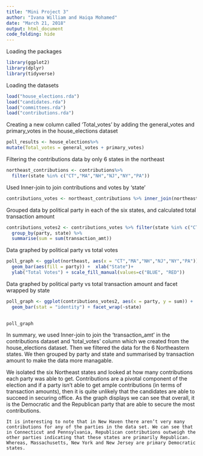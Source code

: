 ```yaml
---
title: "Mini Project 3"
author: "Ivana William and Haiqa Mohamed"
date: "March 21, 2018"
output: html_document
code_folding: hide
---
```

Loading the packages
```r
library(ggplot2)
library(dplyr)
library(tidyverse)
```

Loading the datasets 
```r
load("house_elections.rda")
load("candidates.rda")
load("committees.rda")
load("contributions.rda")
```

Creating a new column called 'Total_votes' by adding the general_votes and primary_votes in the house_elections dataset
```r
poll_results <- house_elections%>%
mutate(Total_votes = general_votes + primary_votes) 
```

Filtering the contributions data by only 6 states in the northeast
```r
northeast_contributions <- contributions%>%  
  filter(state %in% c("CT","MA","NH","NJ","NY","PA"))
```

Used Inner-join to join contributions and votes by 'state'
```r
contributions_votes <- northeast_contributions %>% inner_join(northeast, by ="state")
```

Grouped data by political party in each of the six states, and calculated total transaction amount
```r
contributions_votes2 <- contributions_votes %>% filter(state %in% c("CT","MA","NH","NJ","NY","PA"))%>%
  group_by(party, state) %>%
  summarise(sum = sum(transaction_amt))
```

Data graphed by political party vs total votes
```r
poll_graph <- ggplot(northeast, aes(x = "CT","MA","NH","NJ","NY","PA")) +
  geom_bar(aes(fill = party)) +  xlab("State")+
  ylab("Total Votes") + scale_fill_manual(values=c("BLUE", "RED")) 


```

Data graphed by political party vs total transaction amount and facet wrapped by state
```r
poll_graph <- ggplot(contributions_votes2, aes(x = party, y = sum)) +
  geom_bar(stat = "identity") + facet_wrap(~state)
  

poll_graph
```

  In summary, we used Inner-join to join the 'transaction_amt' in the contributions dataset and 'total_votes' column which we created from the house_elections dataset. Then we filtered the data for the 6 Northeastern states. We then grouped by party and state and summarised by transaction amount to make the data more managable. 

  We isolated the six Northeast states and looked at how many contributions each party was able to get. Contributions are a pivotal component of the election and if a party isn’t able to get ample contributions (in terms of transaction amounts), then it is quite unlikely that the candidates are able to succeed in securing office. As the graph displays we can see that overall, it is the Democratic and the Republican party that are able to secure the most contributions. 

	It is interesting to note that in New Haven there aren’t very many contributions for any of the parties in the data set. We can see that in Connecticut and Pennsylvania, Republican contributions outweigh the other parties indicating that these states are primarily Republican. Whereas, Massachusetts, New York and New Jersey are primary Democratic states. 


